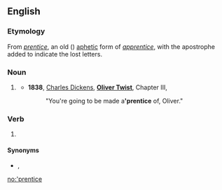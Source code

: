 {{also|prentice|Prentice}}
==English==

===Etymology===
From ''[[prentice]]'', an old ({{etyl|enm|en}}) [[aphetic]] form of ''[[apprentice]]'', with the apostrophe added to indicate the lost letters.

===Noun===
{{en-noun}}

# {{lb|en|obsolete}} {{abbreviation of|apprentice|lang=en}}
#* '''1838''', [[w:Charles Dickens|Charles Dickens]], '''[[w:Oliver Twist|Oliver Twist]]''', Chapter III,
#*: "You're going to be made a''' 'prentice''' of, Oliver."

===Verb===
{{en-verb|'prentic}}

# {{lb|en|obsolete}} {{abbreviation of|apprentice|lang=en}}

====Synonyms====
* {{sense|noun, verb}} {{l|en|apprentice}}, {{l|en|prentice}}

[[no:'prentice]]